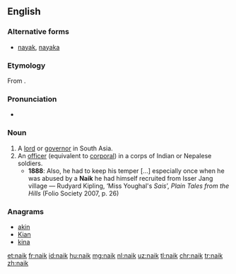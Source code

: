 ==English==

===Alternative forms===
* [[nayak]], [[nayaka]]

===Etymology===
From {{etyl|ta|en}}.

===Pronunciation===
* {{IPA|/ˈnɑːɪk/|/ˈneɪɪk/|lang=en}}

===Noun===
{{en-noun}}

# A [[lord]] or [[governor]] in South Asia.
# An [[officer]] (equivalent to [[corporal]]) in a corps of Indian or Nepalese soldiers.
#* '''1888''': Also, he had to keep his temper [...] especially once when he was abused by a '''Naik''' he had himself recruited from Isser Jang village — Rudyard Kipling, ‘Miss Youghal's ''Sais''’, ''Plain Tales from the Hills'' (Folio Society 2007, p. 26)

===Anagrams===
* [[akin#English|akin]]
* [[Kian#English|Kian]]
* [[kina#English|kina]]

[[et:naik]]
[[fr:naik]]
[[id:naik]]
[[hu:naik]]
[[mg:naik]]
[[nl:naik]]
[[uz:naik]]
[[tl:naik]]
[[chr:naik]]
[[tr:naik]]
[[zh:naik]]
